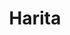 ---
title: "Harita"
description: "Sunucudaki haritalar ve bulmanız gereken özel NPC'ler hakkında bilgiler."
---